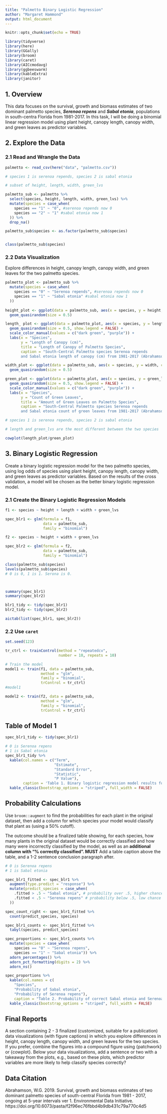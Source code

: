 ```yaml
---
title: "Palmetto Binary Logistic Regression"
author: "Margaret Hammond"
output: html_document
---
```


```r
knitr::opts_chunk$set(echo = TRUE)

library(tidyverse)
library(here)
library(GGally)
library(broom)
library(caret)
library(AICcmodavg)
library(ggbeeswarm)
library(kableExtra)
library(janitor)
```


## 1. Overview
This data focuses on the survival, growth and biomass estimates of two dominant palmetto species, ***Serenoa repens*** and ***Sabal etonia***, populations in south-centra Florida from 1981-2017. In this task, I will be doing a binomial linear regression model using plant height, canopy length, canopy width, and green leaves as predictor variables.   



## 2. Explore the Data

### 2.1 Read and Wrangle the Data

```r
palmetto <- read_csv(here("data", "palmetto.csv"))

# species 1 is serenoa repends, species 2 is sabal etonia

# subset of height, length, width, green_lvs

palmetto_sub <- palmetto %>% 
  select(species, height, length, width, green_lvs) %>% 
  mutate(species = case_when(
    species == "1" ~ "0", #serenoa repends now 0
    species == "2" ~ "1" #sabal etonia now 1
  )) %>% 
  drop_na()

palmetto_sub$species <- as.factor(palmetto_sub$species)


class(palmetto_sub$species)
```
### 2.2 Data Visualization
Explore differences in height, canopy length, canopy width, and green leaves for the two palmetto species. 
```r

palmetto_plot <- palmetto_sub %>% 
  mutate(species = case_when(
    species == "0" ~ "Serenoa repends", #serenoa repends now 0
    species == "1" ~ "Sabal etonia" #sabal etonia now 1
  ))
  
height_plot <- ggplot(data = palmetto_sub, aes(x = species, y = height, color = species)) +
  geom_quasirandom(size = 0.5)

length_ plot <- ggplot(data = palmetto_plot, aes(x = species, y = length, color = species)) +
  geom_quasirandom(size = 0.5, show.legend = FALSE) +
  scale_color_manual(values = c("dark green", "purple")) +
  labs(x = "Species",
       y = "Length of Canopy (cm)",
       title = "Length of Canopy of Palmetto Species",
       caption = "South-Central Palmetto species Serenoa repends 
       and Sabal etonia length of canopy (cm) from 1981-2017 (Abrahamson 2019)") 

width_plot <- ggplot(data = palmetto_sub, aes(x = species, y = width, color = species)) +
  geom_quasirandom(size = 0.5)

green_plot <- ggplot(data = palmetto_plot, aes(x = species, y = green_lvs, color = species)) +
  geom_quasirandom(size = 0.5, show.legend = FALSE) +
  scale_color_manual(values = c("dark green", "purple")) +
  labs(x = "Species",
       y = "Count of Green Leaves",
       title = "Amount of Green Leaves on Palmetto Species", 
       caption = "South-Central Palmetto species Serenoa repends 
       and Sabal etonia count of green leaves from 1981-2017 (Abrahamson 2019)") 

# species 1 is serenoa repends, species 2 is sabal etonia

# length and green_lvs are the most different between the two species

cowplot(length_plot/green_plot)
```



## 3. Binary Logistic Regression
Create a binary logistic regression model for the two palmetto species, using log odds of species using plant height, canopy length, canopy width, and green leaves as predictor variables. Based on the results of the cross validation, a model will be chosen as the better binary logistic regression model.

### 2.1 Create the Binary Logistic Regression Models

```r
f1 <- species ~ height + length + width + green_lvs

spec_blr1 <- glm(formula = f1,
                 data = palmetto_sub,
                 family = "binomial")

f2 <- species ~ height + width + green_lvs

spec_blr2 <- glm(formula = f2,
                 data = palmetto_sub,
                 family = "binomial")

class(palmetto_sub$species)
levels(palmetto_sub$species)
# 0 is 0, 1 is 1. Serona is 0.



summary(spec_blr1)
summary(spec_blr2)

blr1_tidy <- tidy(spec_blr1)
blr2_tidy <- tidy(spec_blr2)

aictab(list(spec_blr1, spec_blr2))

```

### 2.2 Use `caret`
```r

set.seed(123)

tr_ctrl <- trainControl(method = "repeatedcv",
                        number = 10, repeats = 10)

# Train the model
model1 <- train(f1, data = palmetto_sub,
                method = "glm",
                family = "binomial",
                trControl = tr_ctrl)
#model1

model2 <- train(f2, data = palmetto_sub,
                method = "glm",
                family = "binomial",
                trControl = tr_ctrl)


```
## Table of Model 1
```r
spec_blr1_tidy <- tidy(spec_blr1)

# 0 is Serenoa repens
# 1 is Sabal etonia 
spec_blr1_tidy %>% 
  kable(col.names = c("Term",
                      "Estimate",
                      "Standard Error",
                      "Statistic",
                      "P Value"),
        caption = 'Table 1. Binary logistic regression model results for model 1, a model of plant species as a function of height, canopy length, canopy width an green leaves') %>% 
  kable_classic(bootstrap_options = "striped", full_width = FALSE)

```

## Probability Calculations
Use `broom::augment` to find the probabilities for each plant in the original dataset, then add a column for which species your model would classify that plant as (using a 50% cutoff). 

 The outcome should be a finalized table showing, for each species, how many plants in the original dataset would be correctly classified and how many were incorrectly classified by the model, as well as an **additional column with “% correctly classified”. MUST** Add a table caption above the table, and a 1-2 sentence conclusion paragraph after.


```r

# 0 is Serenoa repens
# 1 is Sabal etonia 

spec_blr1_fitted <- spec_blr1 %>% 
  augment(type.predict = "response") %>% 
  mutate(predict_species = case_when(
    .fitted > .5 ~ "Sabal etonia", # probability over .5, higher chance it will be species 1, Sabal etonia
    .fitted < .5 ~ "Serenoa repens" # probability below .5, low chance it is Sabal etonia, assigned to Serenoa repens
  ))

spec_count_right <- spec_blr1_fitted %>% 
  count(predict_species, species)

spec_blr1_counts <- spec_blr1_fitted %>% 
  tabyl(species, predict_species)

spec_proportions <- spec_blr1_counts %>% 
  mutate(species = case_when(
    species == "0" ~ "Serenoa repens",
    species == "1" ~ "Sabal etonia")) %>% 
  adorn_percentages() %>% 
  adorn_pct_formatting(digits = 2) %>% 
  adorn_ns()

spec_proportions %>% 
  kable(col.names = c(
    "Species",
    "Probability of Sabal etonia",
    "Probability of Serenoa repens"),
    caption = "Table 2. Probability of correct Sabal etonia and Serenoa repens species as predicted by Model 1.") %>% 
  kable_classic(bootstrap_options = "striped", full_width = FALSE)


```


## Final Reports
A section containing 2 - 3 finalized (customized, suitable for a publication) data visualizations (with figure captions) in which you explore differences in height, canopy length, canopy width, and green leaves for the two species. If you prefer, combine the figures into a compound figure using {patchwork} or {cowplot}. Below your data visualizations, add a sentence or two with a takeaway from the plots, e.g., based on these plots, which predictor variables are more likely to help classify species correctly?

## Data Citation
Abrahamson, W.G. 2019. Survival, growth and biomass estimates of two dominant palmetto species of south-central Florida from 1981 - 2017, ongoing at 5-year intervals ver 1. Environmental Data Initiative. https://doi.org/10.6073/pasta/f2f96ec76fbbd4b9db431c79a770c4d5


